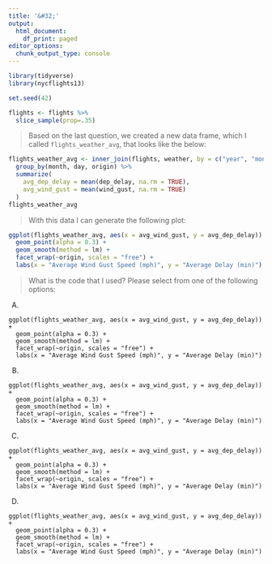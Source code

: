 ```yaml
---
title: '&#32;'
output:
  html_document:
    df_print: paged
editor_options: 
  chunk_output_type: console
---
```


```r

library(tidyverse)
library(nycflights13)

set.seed(42)

flights <- flights %>% 
  slice_sample(prop=.35)

```

> Based on the last question, we created a new data frame, which I called `flights_weather_avg`, that looks like the below:

```r
flights_weather_avg <- inner_join(flights, weather, by = c("year", "month", "day", "origin", "hour")) %>% select(month, day, origin, dep_delay, wind_gust) %>%
  group_by(month, day, origin) %>%
  summarize(
    avg_dep_delay = mean(dep_delay, na.rm = TRUE),
    avg_wind_gust = mean(wind_gust, na.rm = TRUE)
  )
flights_weather_avg
```

> With this data I can generate the following plot:

```r
ggplot(flights_weather_avg, aes(x = avg_wind_gust, y = avg_dep_delay)) +
  geom_point(alpha = 0.3) +
  geom_smooth(method = lm) +
  facet_wrap(~origin, scales = "free") +
  labs(x = "Average Wind Gust Speed (mph)", y = "Average Delay (min)")
```

> What is the code that I used? Please select from one of the following options:

A) 
```
ggplot(flights_weather_avg, aes(x = avg_wind_gust, y = avg_dep_delay)) +
  geom_point(alpha = 0.3) +
  geom_smooth(method = lm) +
  facet_wrap(~origin, scales = "free") +
  labs(x = "Average Wind Gust Speed (mph)", y = "Average Delay (min)")
```

B)
```
ggplot(flights_weather_avg, aes(x = avg_wind_gust, y = avg_dep_delay)) +
  geom_point(alpha = 0.3) +
  geom_smooth(method = lm) +
  facet_wrap(~origin, scales = "free") +
  labs(x = "Average Wind Gust Speed (mph)", y = "Average Delay (min)")
```

C) 
```
ggplot(flights_weather_avg, aes(x = avg_wind_gust, y = avg_dep_delay)) +
  geom_point(alpha = 0.3) +
  geom_smooth(method = lm) +
  facet_wrap(~origin, scales = "free") +
  labs(x = "Average Wind Gust Speed (mph)", y = "Average Delay (min)")
```

D)
```
ggplot(flights_weather_avg, aes(x = avg_wind_gust, y = avg_dep_delay)) +
  geom_point(alpha = 0.3) +
  geom_smooth(method = lm) +
  facet_wrap(~origin, scales = "free") +
  labs(x = "Average Wind Gust Speed (mph)", y = "Average Delay (min)")
```




